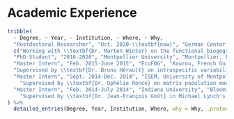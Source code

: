 # Academic Experience

```r
tribble(
  ~ Degree, ~ Year, ~ Institution, ~ Where, ~ Why,
  "Postdoctoral Researcher", "Oct. 2020-\\textbf{now}", "German Center for Integrative Biodiversity Research (iDiv) / Leipzig University", "Leipzig, Germany",
  c("Working with \\textbf{Dr. Marten Winter} on the functional biogegraphy of alien plants"),
  "PhD Student", "2016-2020", "Montpellier University", "Montpellier, France", NULL,
  "Master Intern", "Feb. 2015-June 2015", "EcoFOG", "Kourou, French Guiana, France",
  "Supervised by \\textbf{Dr. Bruno Hérault} on intraspecific variability in tropical trees growth in function of functional traits",
  "Master Intern", "Sept. 2014-Dec. 2014", "ISEM, University of Montpellier", "Montpellier, France",
    "Supervised by \\textbf{Dr. Ophélie Ronce} on matrix population models",
  "Master Intern", "Feb. 2014-July 2014", "Indiana University", "Bloomington, IN, USA",
    "Supervised by \\textbf{Dr. Jean-François Goût} in Michael Lynch's lab on trait motifs in the *Paramecium* complex"
) %>% 
  detailed_entries(Degree, Year, Institution, Where, why = Why, .protect = FALSE)
```